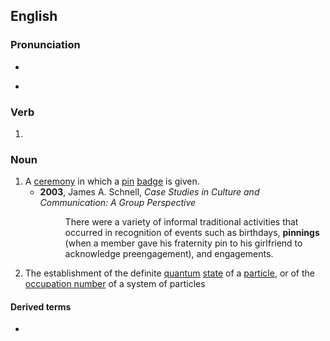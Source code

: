 ==English==

===Pronunciation===
* {{IPA|/ˈpɪnɪŋ/|lang=en}}
* {{homophones|penning|lang=en}} {{a|pin-pen}}

===Verb===
{{head|en|verb form}}

# {{present participle of|pin|lang=en|nocat=1}}

===Noun===
{{en-noun}}

# A [[ceremony]] in which a [[pin]] [[badge]] is given.
#* '''2003''', James A. Schnell, ''Case Studies in Culture and Communication: A Group Perspective''
#*: There were a variety of informal traditional activities that occurred in recognition of events such as birthdays, '''pinnings''' (when a member gave his fraternity pin to his girlfriend to acknowledge preengagement), and engagements.
# {{lb|en|physics}} The establishment of the definite [[quantum]] [[state]] of a [[particle]], or of the [[occupation number]] of a system of particles

====Derived terms====
* {{l|en|quasipinning}}